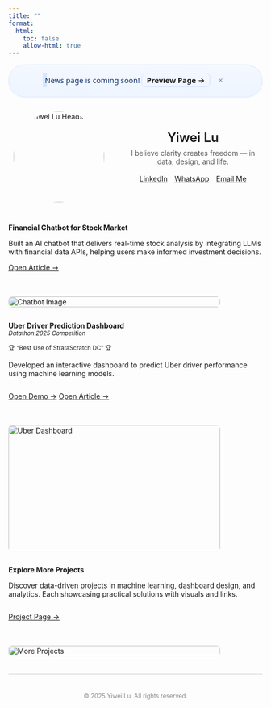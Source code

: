 ```yaml
---
title: ""
format:
  html: 
    toc: false
    allow-html: true
---
```


<!-- Announcement (pill) -->
<div class="ann" role="status" aria-live="polite">
  <span class="ann__dot" aria-hidden="true"></span>
  <span class="ann__text">News page is coming soon!</span>
  <a class="ann__link" href="news.html">Preview Page →</a>
  <button class="ann__close" aria-label="Dismiss">×</button>
</div>

<!-- Reopen toggle -->
<button class="ann-toggle" aria-label="Show announcement" hidden>🔔 News</button>

<style>
/* pill */
.ann{
  position:relative;display:flex;align-items:center;justify-content:center;gap:.6rem;
  max-width:820px;margin:14px auto 6px;padding:.45rem .75rem;
  font:500 .92rem/1.2 system-ui,-apple-system,"Segoe UI",Roboto,"Helvetica Neue",Arial,sans-serif;
  border-radius:999px;border:1px solid #dbe7ff;
  background:linear-gradient(180deg,#f4f8ff 0%,#eef5ff 100%);
  box-shadow:0 1px 4px rgba(0,0,0,.04);
}
.ann__dot{width:.5rem;height:.5rem;border-radius:50%;background:#0d6efd;box-shadow:0 0 0 4px rgba(13,110,253,.12)}
.ann__text{color:#0b2e66}
.ann__link{padding:.2rem .55rem;border-radius:.5rem;border:1px solid #cfe0ff;text-decoration:none;font-weight:600}
.ann__link:hover{background:#fff;border-color:#b9d1ff}
.ann__close{margin-left:.4rem;border:0;background:transparent;font-size:1.05rem;line-height:1;cursor:pointer;color:#5c728a;opacity:.75}
.ann__close:hover{opacity:1}

/* reopen toggle */
.ann-toggle{
  position:fixed;right:16px;bottom:18px;z-index:9999;
  padding:.35rem .6rem;border-radius:999px;border:1px solid #e0e8ff;
  background:#f6f9ff;color:#0b2e66;font:600 .88rem/1 system-ui,-apple-system,"Segoe UI",Roboto,"Helvetica Neue",Arial,sans-serif;
  box-shadow:0 6px 18px rgba(13,110,253,.12);
}
.ann-toggle:hover{background:#ffffff}
@media (max-width:640px){ .ann{max-width:92vw} }
@media (prefers-color-scheme: dark){
  .ann{border-color:#2b4875;background:linear-gradient(180deg,#0e2138,#102847)}
  .ann__text{color:#cfe0ff}
  .ann__link{border-color:#3b5d8f}
  .ann-toggle{background:#0f2340;color:#d7e6ff;border-color:#2b4875}
}
</style>

<script>
(function(){
  const KEY='ann_state_v2'; // {dismissed: "0|1"}
  const AUTO_HIDE_MS=6000;

  const ann = document.querySelector('.ann');
  const toggle = document.querySelector('.ann-toggle');

  // helpers
  const qs = new URLSearchParams(location.search);
  const forceShow = qs.get('showAnn')==='1';
  const state = JSON.parse(localStorage.getItem(KEY) || '{"dismissed":"0"}');

  function showAnn(){
    ann.style.display='flex';
    toggle.hidden = true;
    localStorage.setItem(KEY, JSON.stringify({dismissed:"0"}));
  }
  function hideAnn(persist=true){
    ann.style.display='none';
    toggle.hidden = false;
    if(persist) localStorage.setItem(KEY, JSON.stringify({dismissed:"1"}));
  }

  // init
  if (forceShow || state.dismissed!=="1") {
    showAnn();
  } else {
    hideAnn(false);
  }

  // close button
  ann.querySelector('.ann__close')?.addEventListener('click', ()=> hideAnn(true));
  // reopen
  toggle.addEventListener('click', ()=> showAnn());

  // auto hide with hover pause
  let timer;
  function startTimer(){
    clearTimeout(timer);
    timer = setTimeout(()=> hideAnn(true), AUTO_HIDE_MS);
  }
  function stopTimer(){ clearTimeout(timer); }
  if (ann.style.display!=='none') startTimer();
  ann.addEventListener('mouseenter', stopTimer);
  ann.addEventListener('mouseleave', startTimer);
})();
</script>

```{=html}
<!-- Profile Section -->
<div style="display:flex; flex-wrap:wrap; align-items:center; gap:2em; max-width:900px; margin:2em auto;">
  <!-- Avatar -->
  <div class="avatar-wrapper" style="flex:0 0 200px; text-align:center;">
    <a href="about.html" title="About Me">
      <img src="images/Headshot.jpg" alt="Yiwei Lu Headshot" class="avatar" style="border-radius:50%; width:180px; height:auto;">
    </a>
  </div>

  <!-- Right Side: Name + Motto + Buttons -->
  <div style="flex:1; text-align:center;">
    <span class="name" data-text="Yiwei Lu" style="font-size:1.8em; font-weight:600;">Yiwei Lu</span><br>
    <span class="motto" style="display:block; margin:0.5em 0 1.2em; color:#555;">
      I believe clarity creates freedom — in data, design, and life.
    </span>

    <!-- Buttons directly under motto -->
    <div class="connect-container" style="display:flex; flex-wrap:wrap; gap:1em; justify-content:center; margin-top:1em;">
      <a href="https://www.linkedin.com/in/yiwei-lu78" class="btn" target="_blank">
        <i class="bi bi-linkedin"></i> LinkedIn
      </a>
      <a href="https://wa.me/6266736276" class="btn" target="_blank">
        <i class="bi bi-whatsapp"></i> WhatsApp
      </a>
      <a href="mailto:yiweilu36@uci.edu" class="btn">
        <i class="bi bi-envelope"></i> Email Me
      </a>
    </div>
  </div>
</div>
```


::: { .project-card style="display: flex; flex-wrap: wrap; gap: 1.5em; align-items: flex-start;" markdown="1" }

<!-- Left Text -->
<div style="flex: 1;" markdown="1">
**Financial Chatbot for Stock Market**

Built an AI chatbot that delivers real-time stock analysis by integrating LLMs with financial data APIs, helping users make informed investment decisions.

<div style="margin-top: 1em;">
  [Open Article →](https://medium.com/@dylankl_74733/revolutionizing-stock-market-insights-the-financial-chatbot-that-empowers-investors-d1d8197e6c13){.btn}
</div>
</div>

<!-- Right Pic -->
<div style="flex: 0 0 420px;">
  <img src="images/financial-chatbot1.gif"
       alt="Chatbot Image"
       style="width: 100%; height: auto; border-radius: 0.5em;" />
</div>

:::

::: {.project-card}
<div style="display: flex; flex-wrap: wrap; gap: 1.5em; align-items: flex-start;" markdown="1">

<!-- Left Contents -->
<div style="flex: 1;" markdown="1">
**Uber Driver Prediction Dashboard**  
<small><em>Datathon 2025 Competition</em></small>  

<small>🏆 “Best Use of StrataScratch DC” 🏆</small>


Developed an interactive dashboard to predict Uber driver performance using machine learning models.  

<div style="margin-top: 1em; display: flex; gap: 0.8em;">
  <a href="https://syntax3rr0r1.netlify.app/" class="btn" target="_blank">Open Demo →</a>
  <a href="https://devpost.com/software/uber-driver-conversion-analysis" class="btn" target="_blank">Open Article →</a>
</div>
</div>

<!-- Right Pic -->
<div style="flex: 0 0 420px;">
  <img src="images/datathon.jpg"
       alt="Uber Dashboard"
       style="width: 100%; height: 250px; border-radius: 0.5em;" />
</div>

</div>
::: 

::: {.project-card}
<div style="display: flex; flex-wrap: wrap; gap: 1.5em; align-items: flex-start;" markdown="1">

<!-- Left Contents -->
<div style="flex: 1;" markdown="1">
**Explore More Projects**  

Discover data-driven projects in machine learning, dashboard design, and analytics. Each showcasing practical solutions with visuals and links.

<div style="margin-top: 1em; display: flex; gap: 0.8em;">
  <a href="https://lywww88.github.io/projects/project.qmd" class="btn">Project Page →</a>

</div>
</div>

<!-- Right Pic -->
<div style="flex: 0 0 420px;">
  <img src="images/project.jpg"
       alt="More Projects"
       style="width: 100%; height: auto; border-radius: 0.5em;" />
</div>

</div>
:::

<div aria-hidden="true" style="border-top: 1px solid #ccc; margin: 1.5em 0;"></div>

<p style="text-align: center; color: #888; font-size: 0.85em; margin-top: 3em;">
  © 2025 Yiwei Lu. All rights reserved.
</p>
